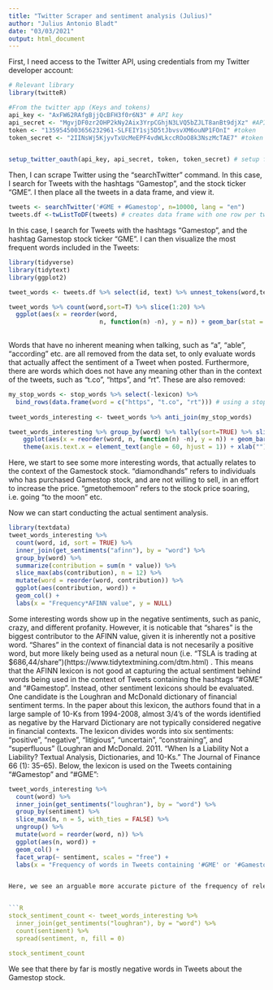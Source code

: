 ```yaml
---
title: "Twitter Scraper and sentiment analysis (Julius)"
author: "Julius Antonio Bladt"
date: "03/03/2021"
output: html_document
---
```


First, I need access to the Twitter API, using credentials from my Twitter developer account:

```R

# Relevant library
library(twitteR)

#From the twitter app (Keys and tokens)
api_key <- "AxFW62RAfgBjjQcBFH3f0r6N3" # API key 
api_secret <- "MgvjDF0zr2OHP2kNy2Aix3YrpCGhjN3LVQ5bZJLT8anBt9djXz" #API secret key 
token <- "1359545003656232961-SLFEIY1sj5D5tJbvsvXM6ouNP1FOnI" #token 
token_secret <- "2IINsWj5KjyvTxUcMeEPF4vdWLkccROoO8k3NszMcTAE7" #token secret


setup_twitter_oauth(api_key, api_secret, token, token_secret) # setup for accessing twitter using the information above


```
Then, I can scrape Twitter using the "searchTwitter" command. In this case, I search for Tweets with the hashtags "Gamestop", and the stock ticker "GME". I then place all the tweets in a data frame, and view it.

```R

tweets <- searchTwitter('#GME + #Gamestop', n=10000, lang = "en")
tweets.df <-twListToDF(tweets) # creates data frame with one row per tweet

```

In this case, I search for Tweets with the hashtags "Gamestop", and the hashtag Gamestop stock ticker "GME". I can then visualize the most frequent words included in the Tweets:

```R

library(tidyverse)
library(tidytext)
library(ggplot2)

tweet_words <- tweets.df %>% select(id, text) %>% unnest_tokens(word,text) # unnest_tokens will plit a column into tokens, flattening the table into one-token-per-row

tweet_words %>% count(word,sort=T) %>% slice(1:20) %>% 
  ggplot(aes(x = reorder(word, 
                         n, function(n) -n), y = n)) + geom_bar(stat = "identity") + theme(axis.text.x = element_text(angle = 60, 
                                                                                                                      hjust = 1)) + xlab("")

```

Words that have no inherent meaning when talking, such as "a", "able", "according" etc. are all removed from the data set, to only evaluate words that actually affect the sentiment of a Tweet when posted. Furthermore, there are words which does not have any meaning other than in the context of the tweets, such as "t.co", "https", and "rt". These are also removed:

```R

my_stop_words <- stop_words %>% select(-lexicon) %>% 
  bind_rows(data.frame(word = c("https", "t.co", "rt"))) # using a stop-word lexicon to remove stop words + removing "https", "t.co", and "rt". 
                           
tweet_words_interesting <- tweet_words %>% anti_join(my_stop_words)

tweet_words_interesting %>% group_by(word) %>% tally(sort=TRUE) %>% slice(1:25) %>% 
    ggplot(aes(x = reorder(word, n, function(n) -n), y = n)) + geom_bar(stat = "identity") + 
    theme(axis.text.x = element_text(angle = 60, hjust = 1)) + xlab("")


```

Here, we start to see some more interesting words, that actually relates to the context of the Gamestock stock. "diamondhands" refers to individuals who has purchased Gamestop stock, and are not willing to sell, in an effort to increase the price. "gmetothemoon" refers to the stock price soaring, i.e. going "to the moon" etc.

Now we can start conducting the actual sentiment analysis.

```r
library(textdata)
tweet_words_interesting %>%
  count(word, id, sort = TRUE) %>%
  inner_join(get_sentiments("afinn"), by = "word") %>%
  group_by(word) %>%
  summarize(contribution = sum(n * value)) %>%
  slice_max(abs(contribution), n = 12) %>%
  mutate(word = reorder(word, contribution)) %>%
  ggplot(aes(contribution, word)) +
  geom_col() +
  labs(x = "Frequency*AFINN value", y = NULL)


```
Some interesting words show up in the negative sentiments, such as panic, crazy, and different profanity. However, it is noticable that "shares" is the biggest contributor to the AFINN value, given it is inherently not a positive word. "Shares" in the context of financial data is not necesarily a positive word, but more likely being used as a netural noun (i.e. "TSLA is trading at $686,44/share")(https://www.tidytextmining.com/dtm.html) . This means that the AFINN lexicon is not good at capturing the actual sentiment behind words being used in the context of Tweets containing the hashtags "#GME" and "#Gamestop". Instead, other sentiment lexicons should be evaluated. One candidate is the Loughran and McDonald dictionary of financial sentiment terms. In the paper about this lexicon, the authors found that in a large sample of 10-Ks from 1994-2008, almost 3/4's of the words identified as negative by the Harvard Dictionary are not typically considered negative in financial contexts. The lexicon divides words into six sentiments: “positive”, “negative”, “litigious”, “uncertain”, “constraining”, and “superfluous” (Loughran and McDonald. 2011. “When Is a Liability Not a Liability? Textual Analysis, Dictionaries, and 10-Ks.” The Journal of Finance 66 (1): 35–65). Below, the lexicon is used on the Tweets containing "#Gamestop" and "#GME":

```R

tweet_words_interesting %>%
  count(word) %>%
  inner_join(get_sentiments("loughran"), by = "word") %>%
  group_by(sentiment) %>%
  slice_max(n, n = 5, with_ties = FALSE) %>%
  ungroup() %>%
  mutate(word = reorder(word, n)) %>%
  ggplot(aes(n, word)) +
  geom_col() +
  facet_wrap(~ sentiment, scales = "free") +
  labs(x = "Frequency of words in Tweets containing '#GME' or '#Gamestop'", y = NULL)


Here, we see an arguable more accurate picture of the frequency of relevant words in the Tweets. "Halted" is the by far most negative word in relation to the Tweets, with a very high frequency. This makes sense, as there has been a lot of controversy involving the Gamestop stock, and different trading platforms limiting the amount of trades that can be made of this stock. Furthermore, there is no words that seem problematic in relation to the sentiment they are in. One problem to point out though is that there is 3 versions of the same word in the "uncertainty" sentiment, i.e. "prediction", "predictions", and "predicted". Since this dictionary actually properly captures the sentiments of the words, we can use it to check the count of the different sentiments surrounding the Gamestop stock:


```R

stock_sentiment_count <- tweet_words_interesting %>%
  inner_join(get_sentiments("loughran"), by = "word") %>%
  count(sentiment) %>%
  spread(sentiment, n, fill = 0)

stock_sentiment_count


```

We see that there by far is mostly negative words in Tweets about the Gamestop stock.















